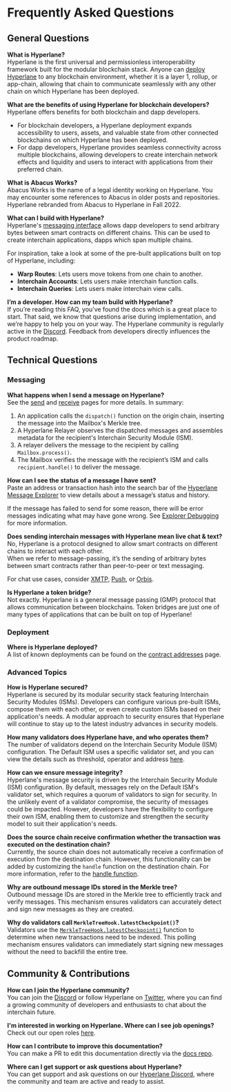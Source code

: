 # Frequently Asked Questions

## General Questions

**What is Hyperlane?**  
Hyperlane is the first universal and permissionless interoperability framework built for the modular blockchain stack. Anyone can [deploy Hyperlane](./deploy-hyperlane.mdx) to any blockchain environment, whether it is a layer 1, rollup, or app-chain, allowing that chain to communicate seamlessly with any other chain on which Hyperlane has been deployed.

**What are the benefits of using Hyperlane for blockchain developers?**  
Hyperlane offers benefits for both blockchain and dapp developers.

- For blockchain developers, a Hyperlane deployment expands accessibility to users, assets, and valuable state from other connected blockchains on which Hyperlane has been deployed.
- For dapp developers, Hyperlane provides seamless connectivity across multiple blockchains, allowing developers to create interchain network effects and liquidity and users to interact with applications from their preferred chain.

**What is Abacus Works?**  
Abacus Works is the name of a legal identity working on Hyperlane. You may encounter some references to Abacus in older posts and repositories. Hyperlane rebranded from Abacus to Hyperlane in Fall 2022.

**What can I build with Hyperlane?**  
Hyperlane's [messaging interface](./protocol/mailbox.mdx) allows dapp developers to send arbitrary bytes between smart contracts on different chains. This can be used to create interchain applications, dapps which span multiple chains.

For inspiration, take a look at some of the pre-built applications built on top of Hyperlane, including:

- **Warp Routes**: Lets users move tokens from one chain to another.
- **Interchain Accounts**: Lets users make interchain function calls.
- **Interchain Queries**: Lets users make interchain view calls.

**I’m a developer. How can my team build with Hyperlane?**  
If you’re reading this FAQ, you’ve found the docs which is a great place to start. That said, we know that questions arise during implementation, and we’re happy to help you on your way. The Hyperlane community is regularly active in the [Discord](http://discord.gg/hyperlane). Feedback from developers directly influences the product roadmap.

## Technical Questions

### Messaging

**What happens when I send a message on Hyperlane?**  
See the [send](./reference/messaging/send.mdx) and [receive](./reference/messaging/receive.mdx) pages for more details. In summary:

1. An application calls the `dispatch()` function on the origin chain, inserting the message into the Mailbox's Merkle tree.
2. A Hyperlane Relayer observes the dispatched messages and assembles metadata for the recipient's Interchain Security Module (ISM).
3. A relayer delivers the message to the recipient by calling `Mailbox.process()`.
4. The Mailbox verifies the message with the recipient’s ISM and calls `recipient.handle()` to deliver the message.

**How can I see the status of a message I have sent?**  
Paste an address or transaction hash into the search bar of the [Hyperlane Message Explorer](https://explorer.hyperlane.xyz/) to view details about a message’s status and history.

If the message has failed to send for some reason, there will be error messages indicating what may have gone wrong. See [Explorer Debugging](/docs/guides/explorer/explorer-debugging.mdx) for more information.

**Does sending interchain messages with Hyperlane mean live chat & text?**  
No, Hyperlane is a protocol designed to allow smart contracts on different chains to interact with each other.  
When we refer to message-passing, it’s the sending of arbitrary bytes between smart contracts rather than peer-to-peer or text messaging.

For chat use cases, consider [XMTP](https://xmtp.org/), [Push](https://push.org/), or [Orbis](https://useorbis.com/).

**Is Hyperlane a token bridge?**  
Not exactly. Hyperlane is a general message passing (GMP) protocol that allows communication between blockchains. Token bridges are just one of many types of applications that can be built on top of Hyperlane!

### Deployment

**Where is Hyperlane deployed?**  
A list of known deployments can be found on the [contract addresses](./reference/addresses/mailbox-addresses.mdx) page.

### Advanced Topics

**How is Hyperlane secured?**  
Hyperlane is secured by its modular security stack featuring Interchain Security Modules (ISMs). Developers can configure various pre-built ISMs, compose them with each other, or even create custom ISMs based on their application's needs.
A modular approach to security ensures that Hyperlane will continue to stay up to the latest industry advances in security models.

**How many validators does Hyperlane have, and who operates them?**  
The number of validators depend on the Interchain Security Module (ISM) configuration. The Default ISM uses a specific validator set, and you can view the details such as threshold, operator and address [here](./reference/default-ism-validators).

**How can we ensure message integrity?**  
Hyperlane's message security is driven by the Interchain Security Module (ISM) configuration. By default, messages rely on the Default ISM's validator set, which requires a quorum of validators to sign for security. In the unlikely event of a validator compromise, the security of messages could be impacted. However, developers have the flexibility to configure their own ISM, enabling them to customize and strengthen the security model to suit their application's needs.

**Does the source chain receive confirmation whether the transaction was executed on the destination chain?**  
Currently, the source chain does not automatically receive a confirmation of execution from the destination chain. However, this functionality can be added by customizing the `handle` function on the destination chain. For more information, refer to the [handle function](./reference/messaging/receive#handle).

**Why are outbound message IDs stored in the Merkle tree?**  
Outbound message IDs are stored in the Merkle tree to efficiently track and verify messages. This mechanism ensures validators can accurately detect and sign new messages as they are created.

**Why do validators call `MerkleTreeHook.latestCheckpoint()`?**  
Validators use the [`MerkleTreeHook.latestCheckpoint()`](https://github.com/hyperlane-xyz/hyperlane-monorepo/blob/5e9b8ba7ab0f54e92b3cf32806fae95eb23ad0f8/solidity/contracts/hooks/MerkleTreeHook.sol#L49) function to determine when new transactions need to be indexed. This polling mechanism ensures validators can immediately start signing new messages without the need to backfill the entire tree.

## Community & Contributions

**How can I join the Hyperlane community?**  
You can join the [Discord](http://discord.gg/hyperlane) or follow Hyperlane on [Twitter](http://twitter.com/hyperlane), where you can find a growing community of developers and enthusiasts to chat about the interchain future.

**I'm interested in working on Hyperlane. Where can I see job openings?**  
Check out our open roles [here](https://jobs.lever.co/Hyperlane).

**How can I contribute to improve this documentation?**  
You can make a PR to edit this documentation directly via the [docs repo](https://github.com/hyperlane-xyz/v3-docs).

**Where can I get support or ask questions about Hyperlane?**  
You can get support and ask questions on our [Hyperlane Discord](https://discord.com/invite/hyperlane), where the community and team are active and ready to assist.

